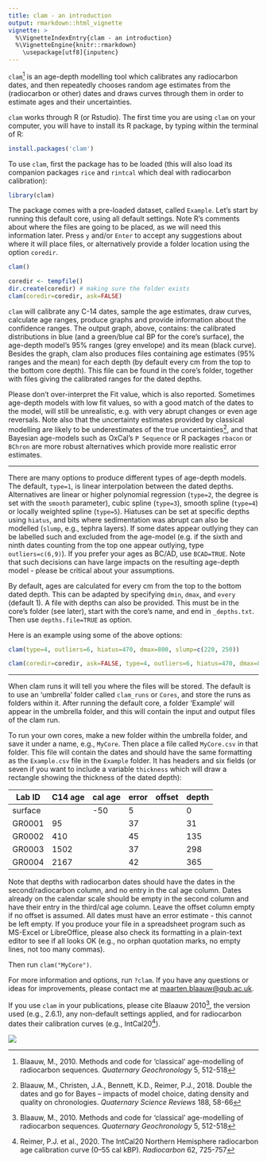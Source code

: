 ```yaml
---
title: clam - an introduction
output: rmarkdown::html_vignette
vignette: >
  %\VignetteIndexEntry{clam - an introduction}
  %\VignetteEngine{knitr::rmarkdown}
    \usepackage[utf8]{inputenc}
---
```


`clam`[^1] is an age-depth modelling tool which calibrates any radiocarbon dates, and then repeatedly chooses random age estimates from the (radiocarbon or other) dates and draws curves through them in order to estimate ages and their uncertainties.

`clam` works through R (or Rstudio). The first time you are using `clam` on your computer, you will have to install its R package, by typing within the terminal of R:

```r
install.packages('clam')
``` 

To use `clam`, first the package has to be loaded (this will also load its companion packages `rice` and `rintcal` which deal with radiocarbon calibration):

```r
library(clam)
```

The package comes with a pre-loaded dataset, called `Example`. Let's start by running this default core, using all default settings. Note R's comments about where the files are going to be placed, as we will need this information later. Press `y` and/or `Enter` to accept any suggestions about where it will place files, or alternatively provide a folder location using the option `coredir`.

```r
clam()
```

```r
coredir <- tempfile() 
dir.create(coredir) # making sure the folder exists
clam(coredir=coredir, ask=FALSE)
```

`clam` will calibrate any C-14 dates, sample the age estimates, draw curves, calculate age ranges, produce graphs and provide information about the confidence ranges. The output graph, above, contains: the calibrated distributions in blue (and a green/blue cal BP for the core's surface), the age-depth model's 95% ranges (grey envelope) and its mean (black curve). Besides the graph, clam also produces files containing age estimates (95% ranges and the mean) for each depth (by default every cm from the top to the bottom core depth). This file can be found in the core's folder, together with files giving the calibrated ranges for the dated depths.

Please don't over-interpret the Fit value, which is also reported. Sometimes age-depth models with low fit values, so with a good match of the dates to the model, will still be unrealistic, e.g. with very abrupt changes or even age reversals. Note also that the uncertainty estimates provided by classical modelling are likely to be underestimates of the true uncertainties[^2], and that Bayesian age-models such as OxCal's `P Sequence` or R packages `rbacon` or `BChron` are more robust alternatives which provide more realistic error estimates.

***

There are many options to produce different types of age-depth models. The default, `type=1`, is linear interpolation between the dated depths. Alternatives are linear or higher polynomial regression (`type=2`, the degree is set with the `smooth` parameter), cubic spline (`type=3`), smooth spline (`type=4`) or locally weighted spline (`type=5`). Hiatuses can be set at specific depths using `hiatus`, and bits where sedimentation was abrupt can also be modelled (`slump`, e.g., tephra layers). If some dates appear outlying they can be labelled such and excluded from the age-model (e.g. if the sixth and ninth dates counting from the top one appear outlying, type `outliers=c(6,9)`). If you prefer your ages as BC/AD, use `BCAD=TRUE`. Note that such decisions can have large impacts on the resulting age-depth model - please be critical about your assumptions.

By default, ages are calculated for every cm from the top to the bottom dated depth. This can be adapted by specifying `dmin`, `dmax`, and `every` (default 1). A file with depths can also be provided. This must be in the core's folder (see later), start with the core's name, and end in `_depths.txt`. Then use `depths.file=TRUE` as option.

Here is an example using some of the above options:

```r
clam(type=4, outliers=6, hiatus=470, dmax=800, slump=c(220, 250))
```

```r
clam(coredir=coredir, ask=FALSE, type=4, outliers=6, hiatus=470, dmax=800, slump=c(220, 250))
```

***

When clam runs it will tell you where the files will be stored. The default is to use an 'umbrella' folder called `clam_runs` or `Cores`, and store the runs as folders within it. After running the default core, a folder 'Example' will appear in the umbrella folder, and this will contain the input and output files of the clam run.

To run your own cores, make a new folder within the umbrella folder, and save it under a name, e.g., `MyCore`. Then place a file called `MyCore.csv` in that folder. This file will contain the dates and should have the same formatting as the `Example.csv` file in the `Example` folder. It has headers and six fields (or seven if you want to include a variable `thickness` which will draw a rectangle showing the thickness of the dated depth):

| Lab ID | C14 age | cal age | error | offset | depth |
| ------ | ------- | ------- | ----- | ------ | ----- |
|surface |         | -50     |   5   |        |    0  |
|GR0001  |95       |         |  37   |        |   31  |
|GR0002  |410      |         |  45   |        |  135  |
|GR0003  |1502     |         |  37   |        |  298  |
|GR0004  |2167     |         |  42   |        |  365  |

Note that depths with radiocarbon dates should have the dates in the second/radiocarbon column, and no entry in the cal age column. Dates already on the calendar scale should be empty in the second column and have their entry in the third/cal age column. Leave the offset column empty if no offset is assumed. All dates must have an error estimate - this cannot be left empty. If you produce your file in a spreadsheet program such as MS-Excel or LibreOffice, please also check its formatting in a plain-text editor to see if all looks OK (e.g., no orphan quotation marks, no empty lines, not too many commas).

Then run `clam("MyCore")`.

For more information and options, run `?clam`. If you have any questions or ideas for improvements, please contact me at <maarten.blaauw@qub.ac.uk>.

If you use `clam` in your publications, please cite Blaauw 2010[^3], the version used (e.g., 2.6.1), any non-default settings applied, and for radiocarbon dates their calibration curves (e.g., IntCal20[^4]). 

![](./images/keepclam.png)

[^1]: Blaauw, M., 2010. Methods and code for 'classical' age-modelling of radiocarbon sequences. *Quaternary Geochronology* 5, 512-518

[^2]: Blaauw, M., Christen, J.A., Bennett, K.D., Reimer, P.J., 2018. Double the dates and go for Bayes – impacts of model choice, dating density and quality on chronologies. *Quaternary Science Reviews* 188, 58-66

[^3]: Blaauw, M., 2010. Methods and code for 'classical' age-modelling of radiocarbon sequences. *Quaternary Geochronology* 5, 512-518

[^4]: Reimer, P.J. et al., 2020. The IntCal20 Northern Hemisphere radiocarbon age calibration curve (0–55 cal kBP). *Radiocarbon* 62, 725-757
